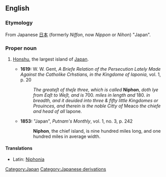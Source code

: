 ==English==

===Etymology===
From Japanese [[日本]] (formerly ''Niffon'', now ''Nippon'' or ''Nihon'') "Japan".

===Proper noun===
{{en-proper-noun}}

# {{obsolete}} [[Honshu]], the largest island of [[Japan]].
#*'''1619:''' W. W. Gent, ''A Briefe Relation of the Persecution Lately Made Against the Catholike Crhstians, in the Kingdome of Iaponia'', vol. 1, p. 20
#*:''The greateſt of theſe three, which is called'' '''Niphon''', ''doth lye from Eaſt to Weſt, and is'' 700. ''miles in length and'' 180. ''in breadth, and it deuided into three & fifty little Kingdomes or Prouinces, and therein is the noble Citty of'' Meaco ''the chiefe and head of all'' Iapone.
#*'''1853:''' "Japan", ''Putnam's Monthly'', vol. 1, no. 3, p. 242
#*:'''Niphon''', the chief island, is nine hundred miles long, and one hundred miles in average width.

====Translations====
{{top}}
*Latin: [[Niphonia]] {{f}}
{{mid}}
{{bottom}}

[[Category:Japan]]
[[Category:Japanese derivations]]